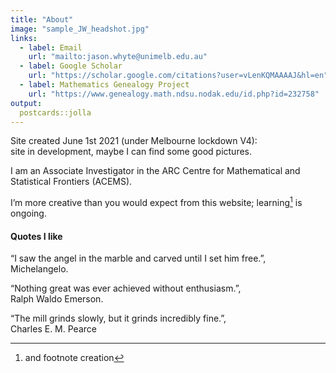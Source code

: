 ```yaml
---
title: "About"
image: "sample_JW_headshot.jpg"
links:
  - label: Email
    url: "mailto:jason.whyte@unimelb.edu.au"
  - label: Google Scholar
    url: "https://scholar.google.com/citations?user=vLenKQMAAAAJ&hl=en"
  - label: Mathematics Genealogy Project
    url: "https://www.genealogy.math.ndsu.nodak.edu/id.php?id=232758"
output:
  postcards::jolla
---
```

Site created June 1st 2021 (under Melbourne lockdown V4): <br>
site in development, maybe I can find some good pictures. <br>

I am an Associate Investigator in the ARC Centre for Mathematical and Statistical Frontiers (ACEMS). <br>

I'm more creative than you would expect from this website; learning^[and footnote creation] is ongoing.<br>
  
#### Quotes I like
"I saw the angel in the marble and carved until I set him free.", <br>
Michelangelo.

"Nothing great was ever achieved without enthusiasm.", <br>
Ralph Waldo Emerson.

"The mill grinds slowly, but it grinds incredibly fine.", <br>
Charles E. M. Pearce
